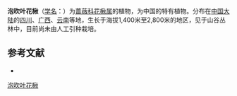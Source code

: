 {{Speciesbox
| name = 泡吹叶花楸
| status = 
| status_system = 
| image =
| genus = Sorbus
| species = meliosmifolia
| authority = Rehd.
}}

'''泡吹叶花楸'''（[[学名|学名]]：{{lang|la|''Sorbus meliosmifolia''}}）为[[蔷薇科|蔷薇科]][[花楸属|花楸属]]的植物，为中国的特有植物。分布在[[中国大陆|中国大陆]]的[[四川|四川]]、[[广西|广西]]、[[云南|云南]]等地，生长于海拔1,400米至2,800米的地区，见于山谷丛林中，目前尚未由人工引种栽培。

== 参考文献 ==
<div class="references-small">
* {{cite web| url =http://www.bioinfo.cn/db05/KmzwSpecies.php?action=view&id=19552| title =泡吹叶花楸| work =《中国高等植物数据库全库》| publisher =中国科学院微生物研究所| author =昆明植物研究所| accessdate =2009-02-25| deadurl =yes| archiveurl =https://web.archive.org/web/20160305014046/http://www.bioinfo.cn/db05/KmzwSpecies.php?action=view&id=19552| archivedate =2016-03-05}}
</div>
{{Taxonbar|from=Q11143949}}

[[Category:花楸属|泡吹叶花楸]]


{{植物小作品}}